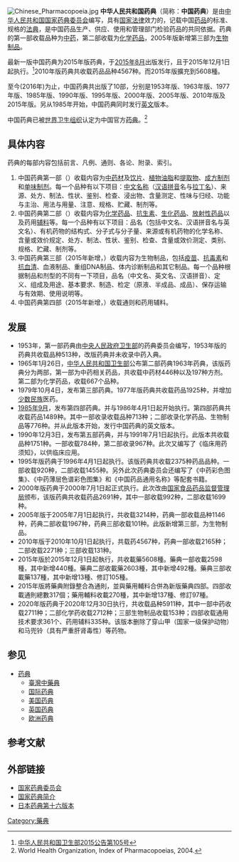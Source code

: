 {{Update|time=2022-03-02T06:51:54+00:00}}
[[File:Chinese_Pharmacopoeia.jpg|thumb]]
'''中华人民共和国药典'''（简称：'''中国药典'''）是由[[中华人民共和国|中华人民共和国]][[国家药典委员会|国家药典委员会]]编写，具有[[国家|国家]][[法律|法律]]效力的，记载中国[[药品|药品]]的标准、规格的[[法典|法典]]，是中国药品生产、供应、使用和管理部门检验药品的共同依据。药典的第一部收载品种为[[中药|中药]]，第二部收载为[[化学药品|化学药品]]，2005年版新增第三部为[[生物制品|生物制品]]。

最新一版中国药典为2015年版药典，于[[2015年8月|2015年8月]]出版发行，且于2015年12月1日起执行。<ref>[https://www.nmpa.gov.cn/xxgk/ggtg/qtggtg/ypbzhgg/20150715120001988.html?type=pc&m= 中华人民共和国卫生部2015公告第105号]</ref>2010年版药典共收载药品品种4567种。而2015年版擴充到5608種。

至今(2016年)为止，中国药典共出版了10部，分别是1953年版、1963年版、1977年版、1985年版、1990年版、1995年版、2000年版、2005年版、2010年版及2015年版。另从1985年开始，中国药典同时发行[[英文|英文]]版本。

中国药典已被[[世界卫生组织|世界卫生组织]]认定为中国官方[[药典|药典]]。<ref>World Health Organization, Index of Pharmacopoeias, 2004.</ref>

==具体内容==
药典的每部内容包括前言、凡例、通则、各论、附录、索引。
#中国药典第一部（{{ISBN|978-7-5067-7337-9}}）收载内容为[[中药材|中药材]]及[[饮片|饮片]]、[[植物油脂|植物油脂]]和[[提取物|提取物]]、[[成方制剂|成方制剂]]和[[单味制剂|单味制剂]]。每一个品种有以下项目：[[中文名称|中文名称]]（[[汉语拼音|汉语拼音]]名与[[拉丁名|拉丁名]]）、来源、处方、制法、性状、鉴别、检查、浸出物、含量测定、性味与归经、功能与主治、用法与用量、注意、规格、贮藏、制剂等。
#中国药典第二部（{{ISBN|978-7-5067-7343-0}}）收载内容为[[化学药品|化学药品]]、[[抗生素|抗生素]]、[[生化药品|生化药品]]、[[放射性药品|放射性药品]]以及药用[[辅料|辅料]]等。每一个品种有以下项目：品名（包括中文名、汉语拼音名与英文名）、有机药物的结构式、分子式与分子量、来源或有机药物的化学名称、含量或效价规定、处方、制法、性状、鉴别、检查、含量或效价测定、类别、规格、贮藏、制剂等。
#中国药典第三部（2015年新增，{{ISBN|978-7-5067-7336-2}}）收载内容为生物制品，包括[[疫苗|疫苗]]、[[抗毒素|抗毒素]]和[[抗血清|抗血清]]、血液制品、重组DNA制品、体内诊断制品和其它制品。每一个品种根据制品和剂型的不同有一下项目，品名（中文名、英文名、汉语拼音）、定义、组成及用途、基本要求、制造、检定（原液、半成品、成品）、保存运输与有效期、使用说明等。
#中国药典第四部（2015年新增，{{ISBN|978-7-5067-7539-7}}）收载通则和药用辅料。

==发展==
* 1953年，第一部药典由[[中央人民政府卫生部|中央人民政府卫生部]]的药典委员会编写，1953年版的药典共收载品种513种，改版药典并未收录中药入典。
* 1965年1月26日，[[中华人民共和国卫生部|中华人民共和国卫生部]]公布第二部药典1963年药典，该版药典分为两部，第一部为中药相关药品，共收载中药材446种以及197种方剂。第二部为化学药品，收载667个品种。
* 1979年10月4日，发布第三部药典。1977年版药典共收载药品1925种，并增加[[少数民族|少数民族]]医药。
* [[1985年9月|1985年9月]]，发布第四部药典。并与1986年4月1日起开始执行。第四部药典共收载药品1489种。其中一部收录收载品种713种；二部收录化学药品、生物制品等776种。并从此版本开始，发行中国药典的英文版本。
* 1990年12月3日，发布第五部药典，并与1991年7月1日起执行。此版本共收载品种1751种。一部收载784种，第二部收录967种。此次又编写了《临床用药须知》，以供临床应用。
* 1995年版药典于1996年4月1日起执行。该版药典共收载2375种药品品种。一部收载920种，二部收载1455种。另外此次药典委员会还编写了《中药彩色图集》、《中药薄层色谱彩色图集》和《中国药品通用名称》等配套书籍。
* 2000年版药典于2000年7月1日起正式执行。此次改由[[国家食品药品监督管理局|国家食品药品监督管理局]]颁布，该版药典共收载药品2691种，其中一部收载992种，二部收载1699种。
* 2005年版于2005年7月1日起执行，共收载3214种，药典一部收载品种1146种，药典二部收载1967种，药典三部收载101种。此版新增第三部，为生物制品。
* 2010年版于2010年10月1日起执行，共载药4567种，药典一部收载2165种；二部收载2271种；三部收载131种。
* 2015年版於2015年12月1日起執行，共收載藥5608種。藥典一部收載2598種，其中新增440種。藥典二部收載藥2603種，其中新增492種。藥典三部收載藥137種，其中新增13種、修訂105種。
* 2015年版將藥典附錄整合為通則，並與藥用輔料合併為新版藥典四部。四部收載通則總數317個；藥用輔料收載270種，其中新增137種、修訂97種。
* 2020年版药典于2020年12月30日执行，共收载品种5911种，其中一部中药收载2711种；二部化学药收载2712种；三部生物制品收载153种；四部收载通用技术要求361个、药用辅料335种。该版本删除了穿山甲（国家一级保护动物）和马兜铃（具有严重肝肾毒性）等药物。

==参见==
*[[药典|药典]]
**[[臺灣中藥典|臺灣中藥典]]
**[[国际药典|国际药典]]
**[[美国药典|美国药典]]
**[[英国药典|英国药典]]
**[[欧洲药典|欧洲药典]]

== 参考文献 ==
{{Reflist}}

==外部链接==
*[http://www.chp.org.cn/ 国家药典委员会]
*[http://www.chp.org.cn/cms/about/pharmacopoeia/ 国家药典简介]
*[http://ja.cas-no.org/jp16e/ 日本药典第十六版本]

[[Category:藥典|Category:藥典]]